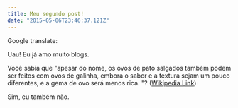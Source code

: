 ```yaml
---
title: Meu segundo post!
date: "2015-05-06T23:46:37.121Z"
---
```


Google translate:

Uau! Eu já amo muito blogs.

Você sabia que "apesar do nome, os ovos de pato salgados também podem ser feitos com
ovos de galinha, embora o sabor e a textura sejam um pouco diferentes, e a
gema de ovo será menos rica. "?
([Wikipedia Link](http://en.wikipedia.org/wiki/Salted_duck_egg))

Sim, eu também não.
